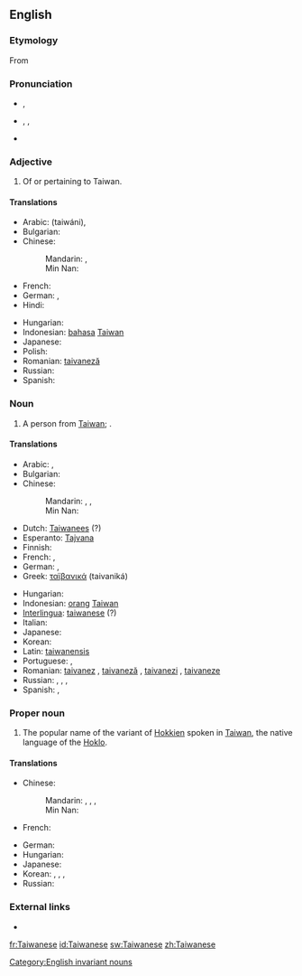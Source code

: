 ==English==

===Etymology===
From {{suffix|Taiwan|ese}}

===Pronunciation===
* {{a|UK}} {{IPA|/taɪwəˈniːz/}}, {{SAMPA|/taIw@"ni:z/}}
* {{a|US}} {{enPR|tī'wä-nēzʹ}}, {{IPA|/ˌtaɪwɑˈniːz/}}, {{SAMPA|/%taIwA"ni:z/}}
* {{rhymes|iːz}}

===Adjective===
{{en-adj}}

# Of or pertaining to Taiwan.

====Translations====
{{trans-top|Relating to Taiwan}}
* Arabic: {{Arab|[[تايواني]]}} (taiwáni), {{t|ar|تايواني|tr=taiwaaniy}}
* Bulgarian: {{t|bg|тайвански|tr=tajvánski}}
* Chinese:
*: Mandarin: {{t-|cmn|台灣|alt=台灣的|sc=Hani}}, {{t-|cmn|台湾|alt=台湾的|tr=Táiwān-de|sc=Hani}}
*: Min Nan: {{tø|nan|台灣|alt=台灣ê|tr=Tâi-ôan--ê|sc=Hans}}
* French: {{t+|fr|taïwanais}}
* German: {{t|de|taiwanisch}}, {{t+|de|Taiwan|alt=Taiwan-}}
* Hindi: {{t|hi|ताइवानी|tr=tā'ivānī|xs=Hindi}}
{{trans-mid}}
* Hungarian: {{t-|hu|tajvani}}
* Indonesian: [[bahasa]] [[Taiwan]]
* Japanese: {{t-|ja|台湾|alt=台湾の|tr=たいわんの, Taiwan-no}}
* Polish: {{t|pl|tajwański}}
* Romanian: [[taivaneză]] {{f}}
* Russian: {{t|ru|тайваньский|tr=tajván'skij}}
* Spanish: {{t+|es|taiwanés}}
{{trans-bottom}}

===Noun===
{{en-noun|pl=Taiwanese}}

# A person from [[Taiwan]]; {{non-gloss definition|usually plural}}.

====Translations====
{{trans-top|person from Taiwan}}
* Arabic: {{t|ar|تايواني|m|tr=taiwaaniy}}, {{t|ar|تايوانية|f|tr=taiwaaníyya}}
* Bulgarian: {{t|bg|тайванец|m|tr=tajvánec}}
* Chinese:
*: Mandarin: {{t|cmn|台灣人|sc=Hani}}, {{t-|cmn|台湾人|tr=Táiwān-rén|sc=Hani}}, {{t-|cmn|台湾人|tr=Táiwān-rén|sc=Hani}}
*: Min Nan: {{tø|nan|台灣人|tr=Tâi-ôan-lâng|sc=Hans}}
* Dutch: [[Taiwanees]] {{m|f}} (?)
* Esperanto: [[Tajvana]] {{m|f}}
* Finnish: {{t-|fi|taiwanilainen}}
* French: {{t+|fr|Taïwanais|m}}, {{t+|fr|Taïwanaise|f}}
* German: {{t-|de|Taiwaner|m}}, {{t|de|Taiwanerin|f}}
* Greek: [[ταϊβανικά]] (taivaniká)
{{trans-mid}}
* Hungarian: {{t-|hu|tajvani}}
* Indonesian: [[orang]] [[Taiwan]]
* [[Interlingua]]: [[taiwanese]] (?)
* Italian: {{t-|it|taiwanese|m|f}}
* Japanese: {{t-|ja|台湾人|tr=たいわんじん, Taiwan-jin}}
* Korean: {{t|ko|대만사람|tr=Daeman-saram}}
* Latin: [[taiwanensis]]
* Portuguese: {{t+|pt|taiwanês|m}}, {{t-|pt|taiwanesa|f}}
* Romanian: [[taivanez]] {{m}}, [[taivaneză]] {{f}}, [[taivanezi]] {{p}}, [[taivaneze]] {{f|p}}
* Russian: {{t|ru|тайванец|m|tr=tajvánec}}, {{t|ru|жительница Тайваня|f|tr=žítel'nica Tajvánja}}, {{i|slang}} {{t|ru|тайванька|m|tr=tajván'ka}}, {{i|slang}} {{t|ru|тайванка|m|tr=tajvánka}}
* Spanish: {{t+|es|taiwanés|m}}, {{t-|es|taiwanesa|f}}
{{trans-bottom}}

===Proper noun===
{{wikipedia}}
{{en-proper noun}}

# The popular name of the variant of [[Hokkien]] spoken in [[Taiwan]], the native language of the [[Hoklo]].

====Translations====
{{trans-top|language}}
* Chinese:
*: Mandarin: {{t|cmn|台灣話|sc=Hani}}, {{t|cmn|台湾话|tr=Táiwān-huà|sc=Hani}}, {{t|cmn|臺語|sc=Hani}}, {{t|cmn|台语|tr=Tái-yǔ|sc=Hani}}
*: Min Nan: {{tø|nan|台語|tr=Tâi-gí, Tâi-gú|sc=Hans}}
* French: {{t|fr|taïwanais|m}}
{{trans-mid}}
* German: {{t|de|Taiwanisch|n}}
* Hungarian: {{t-|hu|tajvani}}
* Japanese: {{t|ja|台湾語|tr=たいわんご, Taiwan-go}}
* Korean: {{t|ko|대만어|tr=Daeman-eo}}, {{t|ko|臺灣語}}, {{t|ko|태어|tr=Tae-eo}}, {{t|ko|台語}}
* Russian: {{t|ru|тайваньский|m|tr=tajván'skij}}
{{trans-bottom}}

===External links===
* {{ethnologue|code=nan}}

[[Category:English invariant nouns]]

[[fr:Taiwanese]]
[[id:Taiwanese]]
[[sw:Taiwanese]]
[[zh:Taiwanese]]